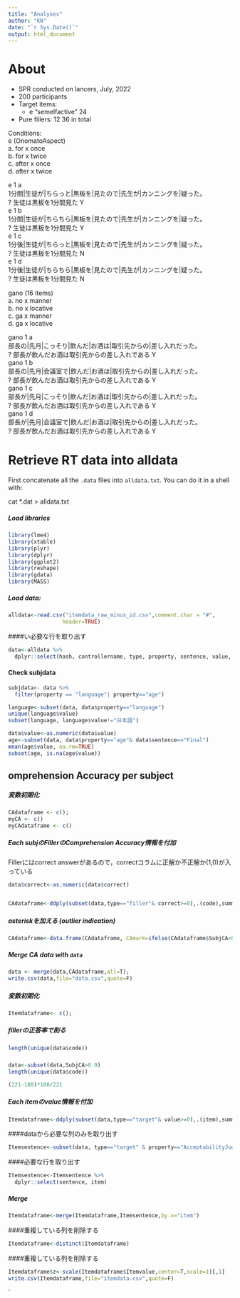 ```yaml
---
title: "Analyses"
author: "KN"
date: "`r Sys.Date()`"
output: html_document
---
```


About
=====
- SPR conducted on lancers, July, 2022
- 200 participants
- Target items: 
    + e "semelfactive" 24
- Pure fillers: 12
36 in total

Conditions:  
e (OnomatoAspect)  
a. for x once  
b. for x twice  
c. after x once  
d. after x twice  

e 1 a  
1分間|生徒が|ちらっと|黒板を|見たので|先生が|カンニングを|疑った。  
? 生徒は黒板を1分間見た Y  
e 1 b  
1分間|生徒が|ちらちら|黒板を|見たので|先生が|カンニングを|疑った。  
? 生徒は黒板を1分間見た Y  
e 1 c  
1分後|生徒が|ちらっと|黒板を|見たので|先生が|カンニングを|疑った。  
? 生徒は黒板を1分間見た N  
e 1 d  
1分後|生徒が|ちらちら|黒板を|見たので|先生が|カンニングを|疑った。  
? 生徒は黒板を1分間見た N  

gano (16 items)   
a. no x manner   
b. no x locative   
c. ga x manner   
d. ga x locative  

gano 1 a  
部長の|先月|こっそり|飲んだ|お酒は|取引先からの|差し入れだった。  
? 部長が飲んだお酒は取引先からの差し入れである Y  
gano 1 b  
部長の|先月|会議室で|飲んだ|お酒は|取引先からの|差し入れだった。  
? 部長が飲んだお酒は取引先からの差し入れである Y  
gano 1 c  
部長が|先月|こっそり|飲んだ|お酒は|取引先からの|差し入れだった。  
? 部長が飲んだお酒は取引先からの差し入れである Y  
gano 1 d  
部長が|先月|会議室で|飲んだ|お酒は|取引先からの|差し入れだった。  
? 部長が飲んだお酒は取引先からの差し入れである Y   


Retrieve RT data into alldata
=============================

First concatenate all the `.data` files into `alldata.txt`.  You can do it in a shell with:

  cat *.dat > alldata.txt

##### Load libraries

```r
library(lme4)
library(xtable)
library(plyr)
library(dplyr)
library(ggplot2)
library(reshape)
library(gdata)      
library(MASS)
```


##### Load data:

```r
alldata<-read.csv("itemdata_raw_minus_id.csv",comment.char = "#",
                 header=TRUE)


```



####い必要な行を取り出す
```r
data<-alldata %>%
  dplyr::select(hash, controllername, type, property, sentence, value, code, item, correct, rt)
```

#### Check subjdata

```r
subjdata<- data %>%
  filter(property == "language"| property=="age")
```

```r
language<-subset(data, data$property=="language")
unique(language$value)
subset(language, language$value!="日本語")
```
```r
data$value<-as.numeric(data$value)
age<-subset(data, data$property=="age"& data$sentence=="Final")
mean(age$value, na.rm=TRUE)
subset(age, is.na(age$value))
```
omprehension Accuracy per subject
----------------------------------

##### 変数初期化
```r
CAdataframe <- c(); 
myCA <- c()
myCAdataframe <- c()

```



##### Each subjのFillerのComprehension Accuracy情報を付加

Fillerにはcorrect answerがあるので，correctコラムに正解か不正解か(1,0)が入っている

```r
data$correct<-as.numeric(data$correct)


CAdataframe<-ddply(subset(data,type=="filler"& correct>=0),.(code),summarize,SubjCA=mean(correct))

```

##### asteriskを加える (outlier indication)
```r
CAdataframe<-data.frame(CAdataframe, CAmark=ifelse(CAdataframe$SubjCA<0.7, "**", ifelse(CAdataframe$SubjCA<0.8, "*" , " ")));
```


##### Merge CA data with `data`
```r
data <- merge(data,CAdataframe,all=T);
write.csv(data,file="data.csv",quote=F)
```


##### 変数初期化
```r
Itemdataframe<- c(); 

```

##### fillerの正答率で削る
```r
length(unique(data$code))

```

##### 
```r
data<-subset(data,SubjCA>0.9) 
length(unique(data$code))

```

```r
(221-180)*100/221
```

##### Each itemのvalue情報を付加

```r
Itemdataframe<-ddply(subset(data,type=="target"& value>=0),.(item),summarize, Itemvalue=mean(value))
```

####dataから必要な列のみを取り出す

```r
Itemsentence<-subset(data, type=="target" & property=="AcceptabilityJudgment" & sentence!="NULL")
```

####必要な行を取り出す
```r
Itemsentence<-Itemsentence %>%
  dplyr::select(sentence, item)
```

##### Merge
```r
Itemdataframe<-merge(Itemdataframe,Itemsentence,by.x="item")

```



####重複している列を削除する
```r
Itemdataframe<-distinct(Itemdataframe)
```

####重複している列を削除する
```r
Itemdataframe$z<-scale(Itemdataframe$Itemvalue,center=T,scale=1)[,1]
write.csv(Itemdataframe,file="itemdata.csv",quote=F)
```
`